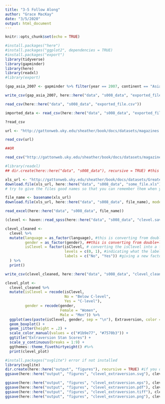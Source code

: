 ```yaml
---
title: "3-5 Follow Along"
author: "Grace MacKay"
date: "3/5/2020"
output: html_document
---
```


```r
knitr::opts_chunk$set(echo = TRUE)
```

```r
#install.packages("here")
#install.packages("ggplot2", dependencies = TRUE)
#install.packages("export")
library(tidyverse)
library(gapminder)
library(here)
library(readxl)
#library(export)
```

```r
(gap_asia_2007 <- gapminder %>% filter(year == 2007, continent == "Asia"))

write_csv(gap_asia_2007, here::here("data", "s008_data", "exported_file.csv"))

read_csv(here::here("data", "s008_data", "exported_file.csv"))

imported_data <- read_csv(here::here("data", "s008_data", "exported_file.csv"))

?read_csv
```

```r
url <- "http://gattonweb.uky.edu/sheather/book/docs/datasets/magazines.csv"

read_csv(url)

##OR

read_csv("http://gattonweb.uky.edu/sheather/book/docs/datasets/magazines.csv")
```

```r
#library(readxl)
## dir.create(here::here("data", "s008_data"), recursive = TRUE) #this will create the folders in the file path into the directory. If the recursive = FALSE it will only create the last folder

xls_url <- "http://gattonweb.uky.edu/sheather/book/docs/datasets/GreatestGivers.xls"
download.file(xls_url, here::here("data", "s008_data", "some_file.xls"), mode = "wb") #windows especially needs the mode = "wb" part at the end or there will be problems with corrupted files
# try to give the files good names so that you can remember them when you come back to them later

file_name <- basename(xls_url)
download.file(xls_url, here::here("data", "s008_data", file_name), mode = "wb")

read_excel(here::here("data", "s008_data", file_name))
```

```r
(clevel <- haven::read_spss(here::here("data", "s008_data", "clevel.sav")))
```

```r
clevel_cleaned <-
  clevel %>% 
  mutate(language = as_factor(language), #this is converting from double+label to factor
         gender = as_factor(gender), ##this is converting from double+label to factor
         isClevel = factor(isClevel, # converting the isClevel into a factor
                           levels = c(0, 1), #indicating what the labels are
                           labels = c("No", "Yes")) #giving a new factor name-label to the levels
  ) %>% 
  print()

write_csv(clevel_cleaned, here::here("data", "s008_data", "clevel_cleaned.csv")) #r can also create something into an SPSS file
```

```r
clevel_plot <-
  clevel_cleaned %>% 
  mutate(isClevel = recode(isClevel, 
                           No = "Below C-level", 
                           Yes = "C-level"),
         gender = recode(gender,
                         Female = "Women",
                         Male = "Men")) %>% 
  ggplot(aes(paste(isClevel, gender, sep = "\n"), Extraversion, color = gender)) +
  geom_boxplot() +
  geom_jitter(height = .2) +
  scale_color_manual(values = c("#1b9e77", "#7570b3")) +
  ggtitle("Extraversion Stan Scores") +
  scale_y_continuous(breaks = 1:9) +
  ggthemes::theme_fivethirtyeight() #%>% 
  print(clevel_plot)
```

```r
#install.packages("svglite") error if not installed
library(svglite)
dir.create(here::here("output", "figures"), recursive = TRUE) #if you don't have recursive = TRUE is missing it will only create the last folder but if you include it then it will create all of the folders starting from the initial directory point
ggsave(here::here("output", "figures", "clevel_extraversion.svg"), clevel_plot)
```

```r
ggsave(here::here("output", "figures", "clevel_extraversion.eps"), clevel_plot, fonts = c("sans")) ## given an error: Error in grid.Call(C_stringMetric, as.graphicsAnnot(x$label)) : family 'sans' not included in postscript() device
ggsave(here::here("output", "figures", "clevel_extraversion.pdf"), clevel_plot)
ggsave(here::here("output", "figures", "clevel_extraversion.tiff"), clevel_plot)
ggsave(here::here("output", "figures", "clevel_extraversion.png"), clevel_plot)
```













